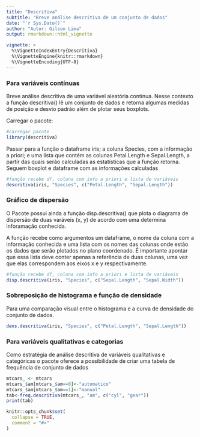 ```yaml
---
title: "Descritiva"
subtitle: "Breve análise descritiva de um conjunto de dados"
date: "`r Sys.Date()`"
author: "Autor: Gilson Lima"
output: rmarkdown::html_vignette

vignette: >
  %\VignetteIndexEntry{Descritiva}
  %\VignetteEngine{knitr::rmarkdown}
  %\VignetteEncoding{UTF-8}
---
```


### Para variáveis contínuas
Breve análise descritiva de uma variável aleatória contínua. Nesse contexto a função descritiva() lê um conjunto de dados e retorna algumas medidas de posição e desvio padrão além de plotar seus boxplots.

Carregar o pacote: 

```r
#carregar pacote
library(descritiva)
```

Passar para a função o dataframe iris; a coluna Species, com a informação a priori; e uma lista que contém as colunas Petal.Length e Sepal.Length, a partir das quais serão calculadas as estatísticas que a função retorna. Seguem boxplot e dataframe com as informações calculadas

```r
#função recebe df, coluna com info a priori e lista de variáveis
descritiva(iris, "Species", c("Petal.Length", "Sepal.Length"))
```


### Gráfico de dispersão

O Pacote possui ainda a função disp.descritiva() que plota o diagrama de dispersão de duas varáveis (x, y) de acordo com uma determina inforamação conhecida.

A função recebe como argumentos um dataframe, o nome da coluna com a informação conhecida e uma lista com os nomes das colunas onde estão os dados que serão plotados no plano coordenado. É importante apontar que essa lista deve conter apenas a referência de duas colunas, uma vez que elas correspondem aos eixos x e y respectivamente.

```r
#função recebe df, coluna com info a priori e lista de variáveis
disp.descritiva(iris, "Species", c("Sepal.Length", "Sepal.Width"))
```


### Sobreposição de histograma e função de densidade
Para uma comparação visual entre o histograma e a curva de densidade do conjunto de dados.


```r
dens.descritiva(iris, "Species", c("Petal.Length", "Sepal.Length"))
```

### Para variáveis qualitativas e categorias
Como estratégia de análise descritiva de variáveis qualitativas e categóricas o pacote oferece a possibilidade de criar uma tabela de frequência de conjunto de dados

```r
mtcars_ <- mtcars
mtcars_$am[mtcars_$am==0]<-"automatico"
mtcars_$am[mtcars_$am==1]<-"manual"
tab<-freq.descritiva(mtcars_, "am", c("cyl", "gear"))
print(tab)
```


```r
knitr::opts_chunk$set(
  collapse = TRUE,
  comment = "#>"
)
```
